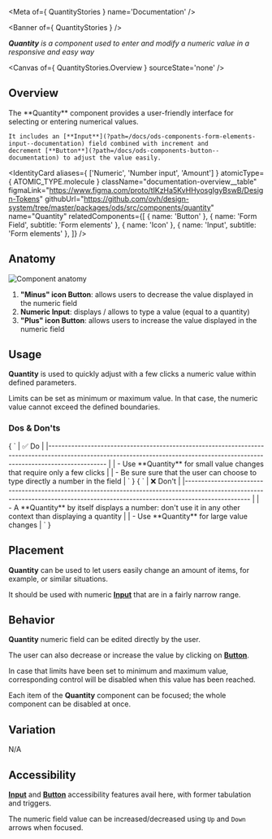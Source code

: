 
<Meta of={ QuantityStories } name='Documentation' />

<Banner of={ QuantityStories } />

_**Quantity** is a component used to enter and modify a numeric value in a responsive and easy way_

<Canvas of={ QuantityStories.Overview } sourceState='none' />

## Overview

<div className="documentation-overview">
  <div>
    The **Quantity** component provides a user-friendly interface for selecting or entering numerical values.

    It includes an [**Input**](?path=/docs/ods-components-form-elements-input--documentation) field combined with increment and
    decrement [**Button**](?path=/docs/ods-components-button--documentation) to adjust the value easily.
  </div>

  <IdentityCard aliases={ ['Numeric', 'Number input', 'Amount'] }
                atomicType={ ATOMIC_TYPE.molecule }
                className="documentation-overview__table"
                figmaLink="https://www.figma.com/proto/tIKzHa5KvHHyosgIgyBswB/Design-Tokens"
                githubUrl="https://github.com/ovh/design-system/tree/master/packages/ods/src/components/quantity"
                name="Quantity"
                relatedComponents={[
                  { name: 'Button' },
                  { name: 'Form Field', subtitle: 'Form elements' },
                  { name: 'Icon' },
                  { name: 'Input', subtitle: 'Form elements' },
                ]} />
</div>

## Anatomy

![Component anatomy](components/quantity/anatomy.png "Component anatomy")

1. **"Minus" icon Button**: allows users to decrease the value displayed in the numeric field
2. **Numeric Input**: displays / allows to type a value (equal to a quantity)
3. **"Plus" icon Button**: allows users to increase the value displayed in the numeric field

## Usage

**Quantity** is used to quickly adjust with a few clicks a numeric value within defined parameters.

Limits can be set as minimum or maximum value. In that case, the numeric value cannot exceed the defined boundaries.

### Dos & Don'ts

<Markdown className="documentation-do-table">
  { `
| ✅ Do                                                                                                                                                                           |
|------------------------------------------------------------------------------------------------------------------------------------------------------------------------------ |
| - Use **Quantity** for small value changes that require only a few clicks                                                                                                      |
| - Be sure sure that the user can choose to type directly a number in the field                                                                                                 |
` }
</Markdown>

<Markdown className="documentation-dont-table">
  { `
| ❌ Don't                                                                                                                                                                          |
|-------------------------------------------------------------------------------------------------------------------------------------------------------------------------------- |
| - A **Quantity** by itself displays a number: don't use it in any other context than displaying a quantity                                                                       |
| - Use **Quantity** for large value changes                                                                                                                                       |
` }
</Markdown>

## Placement

**Quantity** can be used to let users easily change an amount of items, for example, or similar situations.

It should be used with numeric [**Input**](?path=/docs/ods-components-form-elements-input--documentation) that are in a fairly narrow range.

## Behavior

**Quantity** numeric field can be edited directly by the user.

The user can also decrease or increase the value by clicking on [**Button**](?path=/docs/ods-components-button--documentation).

In case that limits have been set to minimum and maximum value, corresponding control will be disabled when this value has been reached.

Each item of the **Quantity** component can be focused; the whole component can be disabled at once.

## Variation

N/A

## Accessibility

[**Input**](?path=/docs/ods-components-form-elements-input--documentation) and [**Button**](?path=/docs/ods-components-button--documentation) accessibility features avail here, with former tabulation and triggers.

The numeric field value can be increased/decreased using `Up` and `Down` arrows when focused.
